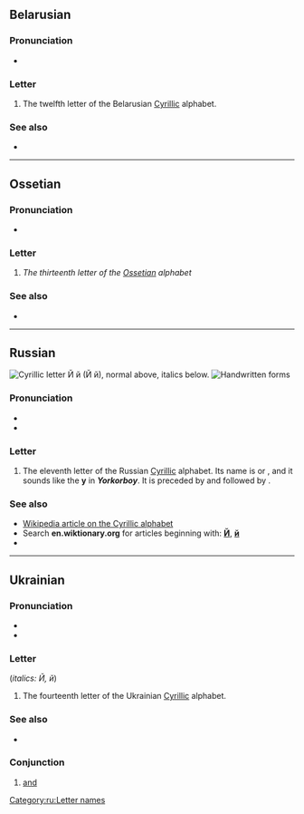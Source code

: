 {{also|Appendix:Variations of "i"}}
{{character info/new}}
==Belarusian==

===Pronunciation===
* {{IPA|[j]|lang=be}}

===Letter===
{{head|be|letter|lower case||upper case|Й}}

# The twelfth letter of the Belarusian [[Cyrillic]] alphabet.

===See also===
* {{list:Cyrillic script letters/be}}

----

==Ossetian==

===Pronunciation===
* {{qualifier|phoneme}} {{IPA|/j/|lang=os}}

===Letter===
{{head|os|letter|sc=Cyrl|upper case|Й}}

# ''The thirteenth letter of the [[Ossetian]] alphabet''

===See also===
* {{list:Cyrillic script letters/os}}

----

==Russian==
[[File:Cyrillic J.png|thumb|right|Cyrillic letter '''Й й'''<br/>
(''Й й''), normal above, italics below.]]
[[File:11-Russian alphabet-Й й.svg|thumb|Handwritten forms]]

===Pronunciation===
* {{ru-IPA}}
* {{audio|Ru-й.ogg|Audio|lang=ru}}

===Letter===
{{head|ru|letter|lower case||upper case|Й}}

# The eleventh letter of the Russian [[Cyrillic]] alphabet. Its name is {{l|ru|и́ кра́ткое||short i}} or {{l|ru|ий}}, and it sounds like the '''y''' in '''''Y'''ork'' or ''bo'''y'''''. It is preceded by {{l|ru|и|И}} and followed by {{l|ru|к|К}}.

===See also===
* [[w:Cyrillic alphabet|Wikipedia article on the Cyrillic alphabet]]
* Search '''en.wiktionary.org''' for articles beginning with: '''[http://en.wiktionary.org/w/index.php?title=Special%3AAllpages&from=%D0%99&namespace=0 Й]''', '''[http://en.wiktionary.org/w/index.php?title=Special%3AAllpages&from=%D0%B9&namespace=0 й]'''
* {{list:Cyrillic script letters/ru}}

[[Category:ru:Letter names]]

----

==Ukrainian==

===Pronunciation===
* {{IPA|[j]|lang=uk}}
* {{audio|Uk-й.ogg|Audio|lang=uk}}

===Letter===
{{head|uk|letter|lower case||upper case|Й}} (''italics: Й, й'')

# The fourteenth letter of the Ukrainian [[Cyrillic]] alphabet.

===See also===
* {{list:Cyrillic script letters/uk}}

===Conjunction===
{{head|uk|conjunction}}

# [[and]]
